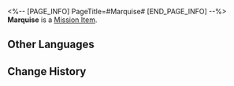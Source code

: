 <%-- [PAGE_INFO]
PageTitle=#Marquise#
[END_PAGE_INFO] --%>
{{Item Infobox
|id          = 140117
|image       = Item Marquise.png
|type        = Mission Item
|invCategory = Missions
|rarity      = 3
|effect      = 
|description = An aristocratic flower beloved by high society.
}}
{{Description|''"Rumor has it that a noblewoman spent her entire family's fortune on one of these flowers. This was why it was given the name Marquise."''}}
'''Marquise''' is a [[Mission Item]].

==Other Languages==
{{Other Languages
|en   = Marquise
|zhs  = 侯爵夫人
|zht  = 侯爵夫人
|ja   = 伯爵夫人
|ko   = 후작 부인
|es   = Marquesa
|fr   = Marquise
|ru   = Маркиза
|th   = Marquise
|vi   = Hầu Tước Phu Nhân
|de   = Marquise
|id   = Marquise
|pt   = Marquesa
}}

==Change History==
{{Change History|2.0}}